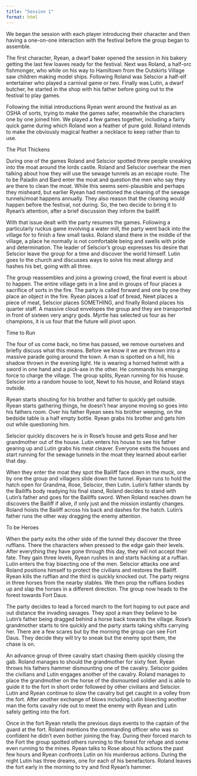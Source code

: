 ```yaml
---
title: "Session 1"
format: html
---
```


We began the session with each player introducing their character and then having a one-on-one interaction with the festival before the group began to assemble.

The first character, Ryean, a dwarf baker opened the session in his bakery getting the last few loaves ready for the festival. Next was Roland, a half-orc fishmonger, who while on his way to Hamiltown from the Outskirts Village saw children making model ships. Following Roland was Selscior a half-elf entertainer who played a carnival game or two. Finally was Lutin, a dwarf butcher, he started in the shop with his father before going out to the festival to play games.

Following the initial introductions Ryean went around the festival as an OSHA of sorts, trying to make the games safer, meanwhile the characters one by one joined him. We played a few games together, including a fairly quick game during which Roland won a feather of pure gold. Roland intends to make the obviously magical feather a necklace to keep rather than to use.

The Plot Thickens

During one of the games Roland and Selscior spotted three people sneaking into the moat around the lords castle. Roland and Selscior overhear the men talking about how they will use the sewage tunnels as an escape route. The to be Paladin and Bard enter the moat and question the men who say they are there to clean the moat. While this seems semi-plausible and perhaps they misheard, but earlier Ryean had mentioned the cleaning of the sewage tunnels/moat happens annually. They also reason that the cleaning would happen before the festival, not during. So, the two decide to bring it to Ryean's attention, after a brief discussion they inform the bailiff.

With that issue dealt with the party resumes the games. Following a particularly ruckus game involving a water mill, the party went back into the village for to finish a few small tasks. Roland stand there in the middle of the village, a place he normally is not comfortable being and swells with pride and determination. The leader of Selscior's group expresses his desire that Selscior leave the group for a time and discover the world himself. Lutin goes to the church and discusses ways to solve his meat allergy and hashes his bet, going with all three.

The group reassembles and joins a growing crowd, the final event is about to happen. The entire village gets in a line and in groups of four places a sacrifice of sorts in the fire. The party is called forward and one by one they place an object in the fire. Ryean places a loaf of bread, Newt places a piece of meat, Selscior places SOMETHING, and finally Roland places his quarter staff. A massive cloud envelopes the group and they are transported in front of sixteen very angry gods. Myrtle has selected us four as her champions, it is us four that the future will pivot upon.

Time to Run

The four of us come back, no time has passed, we remove ourselves and briefly discuss what this means. Before we know it we are thrown into a massive parade going around the town. A man is spotted on a hill, his shadow thrown in the evening light. He is wearing a horned helmet with a sword in one hand and a pick-axe in the other. He commands his emerging force to charge the village. The group splits, Ryean running for his house. Selscior into a random house to loot, Newt to his house, and Roland stays outside.

Ryean starts shouting for his brother and father to quickly get outside. Ryean starts gathering things, he doesn't hear anyone moving so goes into his fathers room. Over his father Ryean sees his brother weeping, on the bedside table is a half empty bottle. Ryean grabs his brother and gets him out while questioning him.

Selscior quickly discovers he is in Rose's house and gets Rose and her grandmother out of the house. Lutin enters his house to see his father gearing up and Lutin grabs his meat cleaver. Everyone exits the houses and start running for the sewage tunnels in the moat they learned about earlier that day.

When they enter the moat they spot the Bailiff face down in the muck, one by one the group and villagers slide down the tunnel. Ryean runs to hold the hatch open for Grandma, Rose, Selscior, then Lutin. Lutin's father stands by the Bailiffs body readying his final stand, Roland decides to stand with Lutin's father and goes for the Bailiffs sword. When Roland reaches down he discovers the Bailiff if alive, if only just and the mission instantly changes. Roland hoists the Bailiff across his back and dashes for the hatch. Lutin's father runs the other way dragging the enemy attention.

To be Heroes

When the party exits the other side of the tunnel they discover the three ruffians. There the characters when pressed to the edge gain their levels. After everything they have gone through this day, they will not accept their fate. They gain three levels, Ryean rushes in and starts hacking at a ruffian. Lutin enters the fray bisecting one of the men. Selscior attacks one and Roland positions himself to protect the civilians and restores the Bailiff. Ryean kills the ruffian and the third is quickly knocked out. The party reigns in three horses from the nearby stables. We then prop the ruffians bodies up and slap the horses in a different direction. The group now heads to the forest towards Fort Daus.

The party decides to lead a forced march to the fort hoping to out pace and out distance the invading savages. They spot a man they believe to be Lutin's father being dragged behind a horse back towards the village. Rose's grandmother starts to tire quickly and the party starts taking shifts carrying her. There are a few scares but by the morning the group can see Fort Daus. They decide they will try to sneak but the enemy spot them, the chase is on.

An advance group of three cavalry start chasing them quickly closing the gab. Roland manages to should the grandmother for sixty feet. Ryean throws his fathers hammer dismounting one of the cavalry. Selscior guides the civilians and Lutin engages another of the cavalry. Roland manages to place the grandmother on the horse of the dismounted soldier and is able to guide it to the fort in short order followed by other civilians and Selscior. Lutin and Ryean continue to slow the cavalry but get caught in a volley from the fort. After another exchange of blows including Lutin bisecting another man the forts cavalry ride out to meet the enemy with Ryean and Lutin safely getting into the fort.

Once in the fort Ryean retells the previous days events to the captain of the guard at the fort. Roland mentions the commanding officer who was so confident he didn't even bother joining the fray. During their forced march to the Fort the group spotted others running to the forest for refuge and some even running to the mines. Ryean talks to Rose about his actions the past few hours and Ryean confronts Lutin on his murderous actions. During the night Lutin has three dreams, one for each of his benefactors. Roland leaves the fort early in the morning to try and find Ryean's hammer.